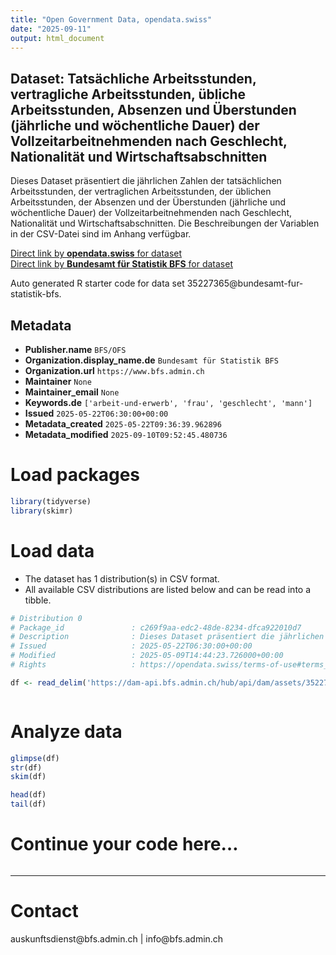 ```yaml
---
title: "Open Government Data, opendata.swiss"
date: "2025-09-11"
output: html_document
---
```


## Dataset: Tatsächliche Arbeitsstunden, vertragliche Arbeitsstunden, übliche Arbeitsstunden, Absenzen und Überstunden (jährliche und wöchentliche Dauer) der Vollzeitarbeitnehmenden nach Geschlecht, Nationalität und Wirtschaftsabschnitten

Dieses Dataset präsentiert die jährlichen Zahlen der tatsächlichen Arbeitsstunden, der vertraglichen Arbeitsstunden, der üblichen Arbeitsstunden, der Absenzen und der Überstunden (jährliche und wöchentliche Dauer) der Vollzeitarbeitnehmenden nach Geschlecht, Nationalität und Wirtschaftsabschnitten. Die Beschreibungen der Variablen in der CSV-Datei sind im Anhang verfügbar.

[Direct link by **opendata.swiss** for dataset](https://opendata.swiss/de/dataset/tatsachliche-arbeitsstunden-vertragliche-arbeitsstunden-ubliche-arbeitsstunden-absenzen-und-ube1)<br>
[Direct link by **Bundesamt für Statistik BFS** for dataset](https://www.bfs.admin.ch/asset/de/ts-x-03.02.03.01.02.04)

Auto generated R starter code for data set 35227365@bundesamt-fur-statistik-bfs.

## Metadata

- **Publisher.name** `BFS/OFS`
- **Organization.display_name.de** `Bundesamt für Statistik BFS`
- **Organization.url** `https://www.bfs.admin.ch`
- **Maintainer** `None`
- **Maintainer_email** `None`
- **Keywords.de** `['arbeit-und-erwerb', 'frau', 'geschlecht', 'mann']`
- **Issued** `2025-05-22T06:30:00+00:00`
- **Metadata_created** `2025-05-22T09:36:39.962896`
- **Metadata_modified** `2025-09-10T09:52:45.480736`


# Load packages

```r

library(tidyverse)
library(skimr)

```

# Load data

-   The dataset has 1 distribution(s) in CSV format.
-   All available CSV distributions are listed below and can be read into a tibble.

```r

# Distribution 0
# Package_id               : c269f9aa-edc2-48de-8234-dfca922010d7
# Description              : Dieses Dataset präsentiert die jährlichen Zahlen der tatsächlichen Arbeitsstunden, der vertraglichen Arbeitsstunden, der üblichen Arbeitsstunden, der Absenzen und der Überstunden (jährliche und wöchentliche Dauer) der Vollzeitarbeitnehmenden nach Geschlecht, Nationalität und Wirtschaftsabschnitten. Die Beschreibungen der Variablen in der CSV-Datei sind im Anhang verfügbar.
# Issued                   : 2025-05-22T06:30:00+00:00
# Modified                 : 2025-05-09T14:44:23.726000+00:00
# Rights                   : https://opendata.swiss/terms-of-use#terms_by_ask

df <- read_delim('https://dam-api.bfs.admin.ch/hub/api/dam/assets/35227376/master')



```

# Analyze data

```r

glimpse(df)
str(df)
skim(df)

head(df)
tail(df)

```

# Continue your code here...

```r

```

------------------------------------------------------------------------

# Contact

auskunftsdienst@bfs.admin.ch | info@bfs.admin.ch
